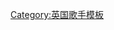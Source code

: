 <noinclude>
{{noteTA
|G1=Music
|1=zh-cn:杜阿·利帕;zh-tw:杜娃·黎波;
}}
</noinclude>
{{Navbox musical artist
| title = [[杜娃·黎波]]
| name  = Dua Lipa
| state = {{{state|autocollapse}}}
| bodyclass = hlist
| background = solo_singer
| above =
* [[杜娃·黎波音樂作品列表|音樂作品]]
* [[杜娃·黎波巡迴演唱會列表|巡迴演唱會]]
* [[杜娃·黎波獲獎與提名列表|獲獎與提名]]
* [[杜娃·黎波歌曲列表|歌曲]]
| group1 = 錄音室專輯
| list1  = 
* 《{{le|杜娃·黎波 (专辑)|Dua Lipa (album)|杜娃·黎波}}》
* 《[[流行先鋒 (专辑)|流行先鋒]]》

| group2 = 迷你專輯
| list2  = 
* 《{{le|Live Acoustic (杜娃·黎波迷你專輯)|Live Acoustic (Dua Lipa EP)|Live Acoustic}}》

| group3 = 混音專輯
| list3 =
* 《{{le|Club Future Nostalgia}}》

| group4 = 單曲
| list4  =
* 〈{{le|New Love (杜娃·黎波歌曲)|New Love (Dua Lipa song)|New Love}}〉
* 〈{{le|Be the One (杜娃·黎波歌曲)|Be the One (Dua Lipa song)|Be the One}}〉
* 〈{{le|Last Dance (杜娃·黎波歌曲)|Last Dance (Dua Lipa song)|Last Dance}}〉
* 〈[[打得火熱 (杜娃·黎波歌曲)|打得火熱]]〉
* 〈{{le|Blow Your Mind (Mwah)}}
* 〈[[害怕寂寞]]〉
* 〈{{le|Lost in Your Light}}〉
* 〈[[愛情守則]]〉
* 〈{{le|Homesick (杜娃·黎波歌曲)|Homesick (Dua Lipa song)|Homesick}}〉
* 〈[[IDGAF]]〉
* 〈{{le|One Kiss (歌曲)|One Kiss (song)|One Kiss}}〉
* 〈{{le|Electricity (Silk City and Dua Lipa song)|Electricity (Silk City and Dua Lipa song)|Electricity}}〉
* 〈{{le|Swan Song (歌曲)|Swan Song (song)|Swan Song}}〉
* 〈[[拒絕再玩 (杜娃·黎波歌曲)|拒絕再玩]]〉
* 〈[[激情狂歡]]〉
* 〈[[心碎情網]]〉
* 〈[[愛的幻覺 (杜娃·黎波歌曲)|愛的幻覺]]〉
* 〈{{le|Un Dia (One Day)}}〉
* 〈[[興致高昂]]〉
* 〈{{le|Fever (杜娃·黎波和安琪兒歌曲)|Fever (Dua Lipa and Angèle song)|Fever}}〉

| group5 = 合作歌曲
| list5 = 
* 〈{{le|No Lie (肖恩·保罗歌曲)|No Lie (Sean Paul song)|No Lie}}〉
* 〈{{le|Sugar (布洛克漢普頓歌曲)|Sugar (Brockhampton song)|Sugar}}〉 (Remix)
* 〈{{le|愛的囚犯|Prisoner (Miley Cyrus song)}}〉

| group6 = 促銷單曲
| list6 =
* 〈[[流行先鋒 (歌曲)|流行先鋒]]〉
* 〈[[Kiss and Make Up]]〉

| group7 = 其他歌曲
| list7 = 
* 〈{{tsl|en|Boys Will Be Boys (Dua Lipa song)|Boys Will Be Boys (杜阿·利帕歌曲)|Boys Will Be Boys}}〉

| below        = {{Icon|Category}} [[:Category:杜娃·黎波|分類]]
}}<noinclude>
{{collapsible option}}
{{DEFAULTSORT:Lipa, Dua}}
[[Category:英国歌手模板]]
</noinclude>